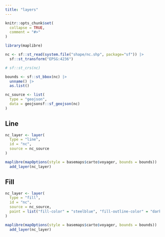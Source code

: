 ```yaml
---
title: "layers"
---
```


```r
knitr::opts_chunk$set(
  collapse = TRUE,
  comment = "#>"
)
```

```r
library(maplibre)
```

```r
nc <- sf::st_read(system.file("shape/nc.shp", package="sf")) |>
  sf::st_transform("EPSG:4236")

# sf::st_crs(nc)

bounds <- sf::st_bbox(nc) |>
  unname() |>
  as.list()

nc_source <- list(
  type = "geojson",
  data = geojsonsf::sf_geojson(nc)
)
```

## Line

```r
nc_layer <- layer(
  type = "line",
  id = "nc",
  source = nc_source
)

maplibre(mapOptions(style = basemaps$carto$voyager, bounds = bounds)) |>
  add_layer(nc_layer)
```

## Fill

```r
nc_layer <- layer(
  type = "fill",
  id = "nc",
  source = nc_source,
  paint = list("fill-color" = "steelblue", "fill-outline-color" = "darkred" )
)

maplibre(mapOptions(style = basemaps$carto$voyager, bounds = bounds)) |>
  add_layer(nc_layer)
```
